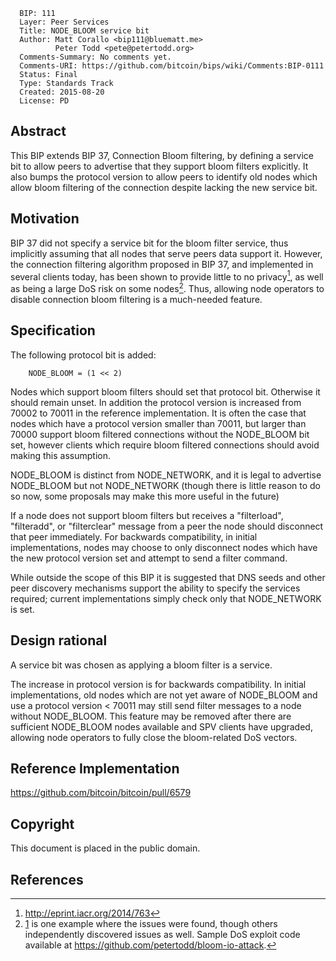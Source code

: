 <pre>
  BIP: 111
  Layer: Peer Services
  Title: NODE_BLOOM service bit
  Author: Matt Corallo <bip111@bluematt.me>
          Peter Todd <pete@petertodd.org>
  Comments-Summary: No comments yet.
  Comments-URI: https://github.com/bitcoin/bips/wiki/Comments:BIP-0111
  Status: Final
  Type: Standards Track
  Created: 2015-08-20
  License: PD
</pre>

== Abstract ==

This BIP extends BIP 37, Connection Bloom filtering, by defining a
service bit to allow peers to advertise that they support bloom filters
explicitly. It also bumps the protocol version to allow peers to
identify old nodes which allow bloom filtering of the connection despite
lacking the new service bit.


== Motivation ==

BIP 37 did not specify a service bit for the bloom filter service, thus
implicitly assuming that all nodes that serve peers data support it.
However, the connection filtering algorithm proposed in BIP 37, and
implemented in several clients today, has been shown to provide little
to no privacy<ref>http://eprint.iacr.org/2014/763</ref>, as well as being a large DoS risk on some nodes<ref>[http://lists.linuxfoundation.org/pipermail/bitcoin-dev/2013-July/003044.html] is one example where the issues were found, though others independently discovered issues as well. Sample DoS exploit code available at https://github.com/petertodd/bloom-io-attack.</ref>.
Thus, allowing node operators to disable connection bloom filtering is a
much-needed feature.


== Specification ==

The following protocol bit is added:

<pre>
    NODE_BLOOM = (1 << 2)
</pre>

Nodes which support bloom filters should set that protocol bit.
Otherwise it should remain unset. In addition the protocol version is
increased from 70002 to 70011 in the reference implementation. It is
often the case that nodes which have a protocol version smaller than
70011, but larger than 70000 support bloom filtered connections without
the NODE_BLOOM bit set, however clients which require bloom filtered
connections should avoid making this assumption.

NODE_BLOOM is distinct from NODE_NETWORK, and it is legal to advertise
NODE_BLOOM but not NODE_NETWORK (though there is little reason to do
so now, some proposals may make this more useful in the future)

If a node does not support bloom filters but receives a "filterload",
"filteradd", or "filterclear" message from a peer the node should
disconnect that peer immediately. For backwards compatibility, in
initial implementations, nodes may choose to only disconnect nodes which
have the new protocol version set and attempt to send a filter command.

While outside the scope of this BIP it is suggested that DNS seeds and
other peer discovery mechanisms support the ability to specify the
services required; current implementations simply check only that
NODE_NETWORK is set.


== Design rational ==

A service bit was chosen as applying a bloom filter is a service.

The increase in protocol version is for backwards compatibility. In
initial implementations, old nodes which are not yet aware of NODE_BLOOM
and use a protocol version < 70011 may still send filter messages to a
node without NODE_BLOOM. This feature may be removed after there are
sufficient NODE_BLOOM nodes available and SPV clients have upgraded,
allowing node operators to fully close the bloom-related DoS vectors.


== Reference Implementation ==

https://github.com/bitcoin/bitcoin/pull/6579


== Copyright ==

This document is placed in the public domain.


== References ==
<references>
